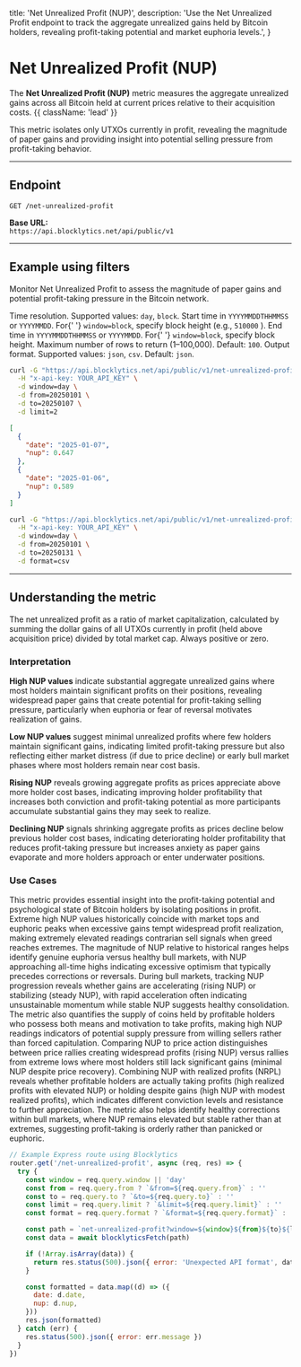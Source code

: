   title: 'Net Unrealized Profit (NUP)',
  description:
    'Use the Net Unrealized Profit endpoint to track the aggregate unrealized gains held by Bitcoin holders, revealing profit-taking potential and market euphoria levels.',
}

# Net Unrealized Profit (NUP)

The **Net Unrealized Profit (NUP)** metric measures the aggregate unrealized gains across all Bitcoin held at current prices relative to their acquisition costs. {{ className: 'lead' }}

This metric isolates only UTXOs currently in profit, revealing the magnitude of paper gains and providing insight into potential selling pressure from profit-taking behavior.

---

## Endpoint

`GET /net-unrealized-profit`

**Base URL:**  
`https://api.blocklytics.net/api/public/v1`

---

## Example using filters

<Row>
  <Col>

Monitor Net Unrealized Profit to assess the magnitude of paper gains and potential profit-taking pressure in the Bitcoin network.

<Properties>
  <Property name="window" type="string">
    Time resolution. Supported values: <code>day</code>, <code>block</code>.
  </Property>
  <Property name="from" type="string">
    Start time in <code>YYYYMMDDTHHMMSS</code> or <code>YYYYMMDD</code>. For{' '}
    <code>window=block</code>, specify block height (e.g., <code>510000</code>
    ).
  </Property>
  <Property name="to" type="string">
    End time in <code>YYYYMMDDTHHMMSS</code> or <code>YYYYMMDD</code>. For{' '}
    <code>window=block</code>, specify block height.
  </Property>
  <Property name="limit" type="integer">
    Maximum number of rows to return (1–100,000). Default: <code>100</code>.
  </Property>
  <Property name="format" type="string">
    Output format. Supported values: <code>json</code>, <code>csv</code>.
    Default: <code>json</code>.
  </Property>
</Properties>

  </Col>
  <Col>

```bash {title="Requesting Net Unrealized Profit data"}
curl -G "https://api.blocklytics.net/api/public/v1/net-unrealized-profit" \
  -H "x-api-key: YOUR_API_KEY" \
  -d window=day \
  -d from=20250101 \
  -d to=20250107 \
  -d limit=2
```

```json {title="Sample JSON response"}
[
  {
    "date": "2025-01-07",
    "nup": 0.647
  },
  {
    "date": "2025-01-06",
    "nup": 0.589
  }
]
```

```bash {title="Exporting as CSV"}
curl -G "https://api.blocklytics.net/api/public/v1/net-unrealized-profit" \
  -H "x-api-key: YOUR_API_KEY" \
  -d window=day \
  -d from=20250101 \
  -d to=20250131 \
  -d format=csv
```

  </Col>
</Row>

---

## Understanding the metric

<Row>
  <Col>

<Properties>
  <Property name="nup" type="number">
    The net unrealized profit as a ratio of market capitalization, calculated by
    summing the dollar gains of all UTXOs currently in profit (held above
    acquisition price) divided by total market cap. Always positive or zero.
  </Property>
</Properties>

### Interpretation

**High NUP values** indicate substantial aggregate unrealized gains where most holders maintain significant profits on their positions, revealing widespread paper gains that create potential for profit-taking selling pressure, particularly when euphoria or fear of reversal motivates realization of gains.

**Low NUP values** suggest minimal unrealized profits where few holders maintain significant gains, indicating limited profit-taking pressure but also reflecting either market distress (if due to price decline) or early bull market phases where most holders remain near cost basis.

**Rising NUP** reveals growing aggregate profits as prices appreciate above more holder cost bases, indicating improving holder profitability that increases both conviction and profit-taking potential as more participants accumulate substantial gains they may seek to realize.

**Declining NUP** signals shrinking aggregate profits as prices decline below previous holder cost bases, indicating deteriorating holder profitability that reduces profit-taking pressure but increases anxiety as paper gains evaporate and more holders approach or enter underwater positions.

### Use Cases

This metric provides essential insight into the profit-taking potential and psychological state of Bitcoin holders by isolating positions in profit. Extreme high NUP values historically coincide with market tops and euphoric peaks when excessive gains tempt widespread profit realization, making extremely elevated readings contrarian sell signals when greed reaches extremes. The magnitude of NUP relative to historical ranges helps identify genuine euphoria versus healthy bull markets, with NUP approaching all-time highs indicating excessive optimism that typically precedes corrections or reversals. During bull markets, tracking NUP progression reveals whether gains are accelerating (rising NUP) or stabilizing (steady NUP), with rapid acceleration often indicating unsustainable momentum while stable NUP suggests healthy consolidation. The metric also quantifies the supply of coins held by profitable holders who possess both means and motivation to take profits, making high NUP readings indicators of potential supply pressure from willing sellers rather than forced capitulation. Comparing NUP to price action distinguishes between price rallies creating widespread profits (rising NUP) versus rallies from extreme lows where most holders still lack significant gains (minimal NUP despite price recovery). Combining NUP with realized profits (NRPL) reveals whether profitable holders are actually taking profits (high realized profits with elevated NUP) or holding despite gains (high NUP with modest realized profits), which indicates different conviction levels and resistance to further appreciation. The metric also helps identify healthy corrections within bull markets, where NUP remains elevated but stable rather than at extremes, suggesting profit-taking is orderly rather than panicked or euphoric.

  </Col>
  <Col>

```js {title="Node.js (Express) example"}
// Example Express route using Blocklytics
router.get('/net-unrealized-profit', async (req, res) => {
  try {
    const window = req.query.window || 'day'
    const from = req.query.from ? `&from=${req.query.from}` : ''
    const to = req.query.to ? `&to=${req.query.to}` : ''
    const limit = req.query.limit ? `&limit=${req.query.limit}` : ''
    const format = req.query.format ? `&format=${req.query.format}` : ''

    const path = `net-unrealized-profit?window=${window}${from}${to}${limit}${format}`
    const data = await blocklyticsFetch(path)

    if (!Array.isArray(data)) {
      return res.status(500).json({ error: 'Unexpected API format', data })
    }

    const formatted = data.map((d) => ({
      date: d.date,
      nup: d.nup,
    }))
    res.json(formatted)
  } catch (err) {
    res.status(500).json({ error: err.message })
  }
})
```

  </Col>
</Row>
